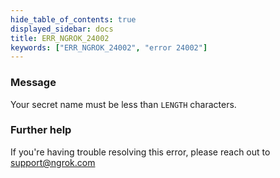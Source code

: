 ```yaml
---
hide_table_of_contents: true
displayed_sidebar: docs
title: ERR_NGROK_24002
keywords: ["ERR_NGROK_24002", "error 24002"]
---
```


### Message

Your secret name must be less than `LENGTH` characters.

### Further help

If you're having trouble resolving this error, please reach out to [support@ngrok.com](mailto:support@ngrok.com?subject=Help%20with%20ERR_NGROK_24002)
